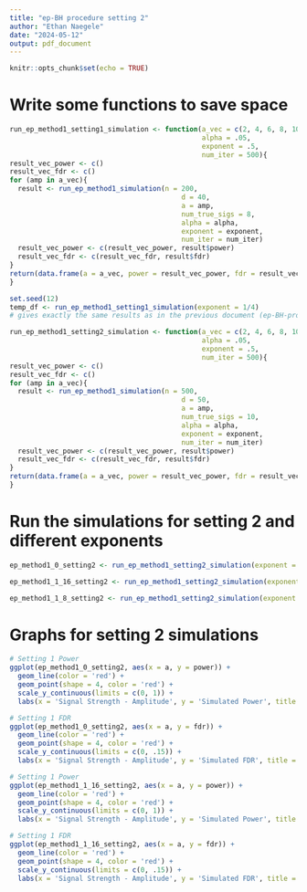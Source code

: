 ```yaml
---
title: "ep-BH procedure setting 2"
author: "Ethan Naegele"
date: "2024-05-12"
output: pdf_document
---
```


```r
knitr::opts_chunk$set(echo = TRUE)
```

# Write some functions to save space

```r
run_ep_method1_setting1_simulation <- function(a_vec = c(2, 4, 6, 8, 10), 
                                               alpha = .05,
                                               exponent = .5,
                                               num_iter = 500){
result_vec_power <- c()
result_vec_fdr <- c()
for (amp in a_vec){
  result <- run_ep_method1_simulation(n = 200,
                                          d = 40,
                                          a = amp, 
                                          num_true_sigs = 8,
                                          alpha = alpha,
                                          exponent = exponent,
                                          num_iter = num_iter)
  result_vec_power <- c(result_vec_power, result$power)
  result_vec_fdr <- c(result_vec_fdr, result$fdr)
}
return(data.frame(a = a_vec, power = result_vec_power, fdr = result_vec_fdr))
}
```

```r
set.seed(12)
temp_df <- run_ep_method1_setting1_simulation(exponent = 1/4)
# gives exactly the same results as in the previous document (ep-BH-procedure) - code works like it should
```


```r
run_ep_method1_setting2_simulation <- function(a_vec = c(2, 4, 6, 8, 10), 
                                               alpha = .05,
                                               exponent = .5,
                                               num_iter = 500){
result_vec_power <- c()
result_vec_fdr <- c()
for (amp in a_vec){
  result <- run_ep_method1_simulation(n = 500,
                                          d = 50,
                                          a = amp, 
                                          num_true_sigs = 10,
                                          alpha = alpha,
                                          exponent = exponent,
                                          num_iter = num_iter)
  result_vec_power <- c(result_vec_power, result$power)
  result_vec_fdr <- c(result_vec_fdr, result$fdr)
}
return(data.frame(a = a_vec, power = result_vec_power, fdr = result_vec_fdr))
}
```

# Run the simulations for setting 2 and different exponents


```r
ep_method1_0_setting2 <- run_ep_method1_setting2_simulation(exponent = 0)
```

```r
ep_method1_1_16_setting2 <- run_ep_method1_setting2_simulation(exponent = 1/16)
```

```r
ep_method1_1_8_setting2 <- run_ep_method1_setting2_simulation(exponent = 1/8)
```







# Graphs for setting 2 simulations


```r
# Setting 1 Power
ggplot(ep_method1_0_setting2, aes(x = a, y = power)) + 
  geom_line(color = 'red') +
  geom_point(shape = 4, color = 'red') + 
  scale_y_continuous(limits = c(0, 1)) +
  labs(x = 'Signal Strength - Amplitude', y = 'Simulated Power', title = 'ep Method 1 Setting 2 Results - exponent = 0 (n = 500, d = 50, k = 10)')
```

```r
# Setting 1 FDR
ggplot(ep_method1_0_setting2, aes(x = a, y = fdr)) + 
  geom_line(color = 'red') +
  geom_point(shape = 4, color = 'red') + 
  scale_y_continuous(limits = c(0, .15)) +
  labs(x = 'Signal Strength - Amplitude', y = 'Simulated FDR', title = 'ep Method 1 Setting 2 Results - exponent = 0 (n = 500, d = 50, k = 10)')
```


```r
# Setting 1 Power
ggplot(ep_method1_1_16_setting2, aes(x = a, y = power)) + 
  geom_line(color = 'red') +
  geom_point(shape = 4, color = 'red') + 
  scale_y_continuous(limits = c(0, 1)) +
  labs(x = 'Signal Strength - Amplitude', y = 'Simulated Power', title = 'ep Method 1 Setting 2 Results - exponent = 1/16 (n = 500, d = 50, k = 10)')
```


```r
# Setting 1 FDR
ggplot(ep_method1_1_16_setting2, aes(x = a, y = fdr)) + 
  geom_line(color = 'red') +
  geom_point(shape = 4, color = 'red') + 
  scale_y_continuous(limits = c(0, .15)) +
  labs(x = 'Signal Strength - Amplitude', y = 'Simulated FDR', title = 'ep Method 1 Setting 2 Results - exponent = 1/16 (n = 500, d = 50, k = 10)')
```




